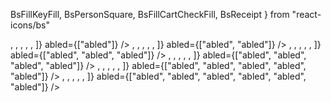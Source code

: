  BsFillKeyFill,
  BsPersonSquare,
  BsFillCartCheckFill,
  BsReceipt
} from "react-icons/bs"

<Meta title="ProgressBar" component={ProgressBar} />

<Story name="Progress">
  <Box css={{ display: "flex", flexDirection: "column", gap: "20px" }}>
    <ProgressBar
      steps={[
        "senha",
        "identificação",
        "serviços",
        "confirmação",
        "pagamento",
        "recibo"
      ]}
      icons={[
        <BsFillKeyFill />,
        <BsPersonSquare />,
        <RiBookletLine />,
        <BsFillCartCheckFill />,
        <IoBriefcase />,
        <BsReceipt />
      ]}
      abled={["abled"]}
    />
    <ProgressBar
      steps={[
        "senha",
        "identificação",
        "serviços",
        "confirmação",
        "pagamento",
        "recibo"
      ]}
      icons={[
        <BsFillKeyFill />,
        <BsPersonSquare />,
        <RiBookletLine />,
        <BsFillCartCheckFill />,
        <IoBriefcase />,
        <BsReceipt />
      ]}
      abled={["abled", "abled"]}
    />
    <ProgressBar
      steps={[
        "senha",
        "identificação",
        "serviços",
        "confirmação",
        "pagamento",
        "recibo"
      ]}
      icons={[
        <BsFillKeyFill />,
        <BsPersonSquare />,
        <RiBookletLine />,
        <BsFillCartCheckFill />,
        <IoBriefcase />,
        <BsReceipt />
      ]}
      abled={["abled", "abled", "abled"]}
    />
    <ProgressBar
      steps={[
        "senha",
        "identificação",
        "serviços",
        "confirmação",
        "pagamento",
        "recibo"
      ]}
      icons={[
        <BsFillKeyFill />,
        <BsPersonSquare />,
        <RiBookletLine />,
        <BsFillCartCheckFill />,
        <IoBriefcase />,
        <BsReceipt />
      ]}
      abled={["abled", "abled", "abled", "abled"]}
    />
    <ProgressBar
      steps={[
        "senha",
        "identificação",
        "serviços",
        "confirmação",
        "pagamento",
        "recibo"
      ]}
      icons={[
        <BsFillKeyFill />,
        <BsPersonSquare />,
        <RiBookletLine />,
        <BsFillCartCheckFill />,
        <IoBriefcase />,
        <BsReceipt />
      ]}
      abled={["abled", "abled", "abled", "abled", "abled"]}
    />
    <ProgressBar
      steps={[
        "senha",
        "identificação",
        "serviços",
        "confirmação",
        "pagamento",
        "recibo"
      ]}
      icons={[
        <BsFillKeyFill />,
        <BsPersonSquare />,
        <RiBookletLine />,
        <BsFillCartCheckFill />,
        <IoBriefcase />,
        <BsReceipt />
      ]}
      abled={["abled", "abled", "abled", "abled", "abled", "abled"]}
    />
  </Box>
</Story>
